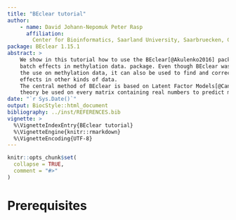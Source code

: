 ```yaml
---
title: "BEclear tutorial"
author: 
    - name: David Johann-Nepomuk Peter Rasp
      affiliation:
        Center for Bioinformatics, Saarland University, Saarbruecken, Germany
package: BEclear 1.15.1
abstract: >
    We show in this tutorial how to use the BEclear[@Akulenko2016] package to detect and correct
    batch effects in methylation data. package. Even though BEclear was developed for
    the use on methylation data, it can also be used to find and correct batch 
    effects in other kinds of data.
    The central method of BEclear is based on Latent Factor Models[@Candes2009], which can in 
    theory be used on every matrix containing real numbers to predict missing values.
date: "`r Sys.Date()`"
output: BiocStyle::html_document
bibliography: ../inst/REFERENCES.bib
vignette: >
  %\VignetteIndexEntry{BEclear tutorial}
  %\VignetteEngine{knitr::rmarkdown}
  %\VignetteEncoding{UTF-8}  
---
```


```r
knitr::opts_chunk$set(
  collapse = TRUE,
  comment = "#>"
)
```



# Prerequisites